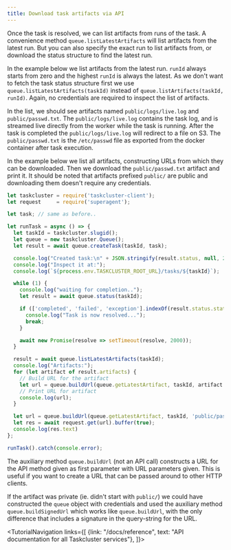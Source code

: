 ```yaml
---
title: Download task artifacts via API
---
```



Once the task is resolved, we can list artifacts from
runs of the task. A convenience method `queue.listLatestArtifacts` will list
artifacts from the latest run. But you can also specify the exact run to
list artifacts from, or download the status structure to find the latest run.

In the example below we list artifacts from the latest run. `runId` always
starts from zero and the highest `runId` is always the latest. As we don't want to
fetch the task status structure first we use
`queue.listLatestArtifacts(taskId)` instead of
`queue.listArtifacts(taskId, runId)`. Again, no credentials are required to
inspect the list of artifacts.

In the list, we should see artifacts named `public/logs/live.log` and
`public/passwd.txt`. The `public/logs/live.log` contains the task log, and is
streamed live directly from the worker while the task is running. After the
task is completed the `public/logs/live.log` will redirect to a file on S3.
The `public/passwd.txt` is the `/etc/passwd` file as exported from the docker
container after task execution.

In the example below we list all artifacts, constructing URLs from which they
can be downloaded. Then we download the `public/passwd.txt` artifact and
print it.  It should be noted that artifacts prefixed `public/` are public and
downloading them doesn't require any credentials.

```js
let taskcluster = require('taskcluster-client');
let request     = require('superagent');

let task; // same as before..

let runTask = async () => {
  let taskId = taskcluster.slugid();
  let queue = new taskcluster.Queue();
  let result = await queue.createTask(taskId, task);

  console.log("Created task:\n" + JSON.stringify(result.status, null, 2));
  console.log("Inspect it at:");
  console.log(`${process.env.TASKCLUSTER_ROOT_URL}/tasks/${taskId}`);

  while (1) {
    console.log("waiting for completion..");
    let result = await queue.status(taskId);

    if (['completed', 'failed', 'exception'].indexOf(result.status.state) !== -1) {
      console.log("Task is now resolved...");
      break;
    }

    await new Promise(resolve => setTimeout(resolve, 2000));
  }

  result = await queue.listLatestArtifacts(taskId);
  console.log("Artifacts:");
  for (let artifact of result.artifacts) {
    // Build URL for the artifact
    let url = queue.buildUrl(queue.getLatestArtifact, taskId, artifact.name);
    // Print URL for artifact
    console.log(url);
  }

  let url = queue.buildUrl(queue.getLatestArtifact, taskId, 'public/passwd.txt');
  let res = await request.get(url).buffer(true);
  console.log(res.text)
};

runTask().catch(console.error);
```

The auxiliary method `queue.buildUrl` (not an API call) constructs a URL for
the API method given as first parameter with URL parameters given. This is
useful if you want to create a URL that can be passed around to other HTTP
clients.

If the artifact was private (ie. didn't start with `public/`) we could have
constructed the `queue` object with credentials and used the auxiliary method
`queue.buildSignedUrl` which works like `queue.buildUrl`, with the only
difference that includes a signature in the query-string for the URL.

<TutorialNavigation links={[
  {link: "/docs/reference", text: "API documentation for all Taskcluster services"},
]}>
</TutorialNavigation>
